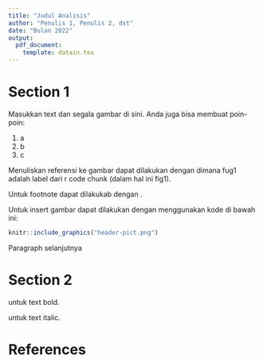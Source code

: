 ```yaml
---
title: "Judul Analisis"
author: "Penulis 1, Penulis 2, dst"
date: "Bulan 2022"
output:
  pdf_document:
    template: datain.tex
---
```


# Section 1

Masukkan text dan segala gambar di sini. Anda juga bisa membuat poin-poin:

1. a
2. b
3. c

Menuliskan referensi ke gambar dapat dilakukan dengan \ref{fig:fig1} dimana fug1 adalah label dari r code chunk (dalam hal ini fig1). 

Untuk footnote dapat dilakukab dengan \footnote{footnote}.

Untuk insert gambar dapat dilakukan dengan menggunakan kode di bawah ini:

```r
knitr::include_graphics("header-pict.png")
```


Paragraph selanjutnya

# Section 2

\textbf{text} untuk text bold.

\textit{text} untuk text italic.

# References





